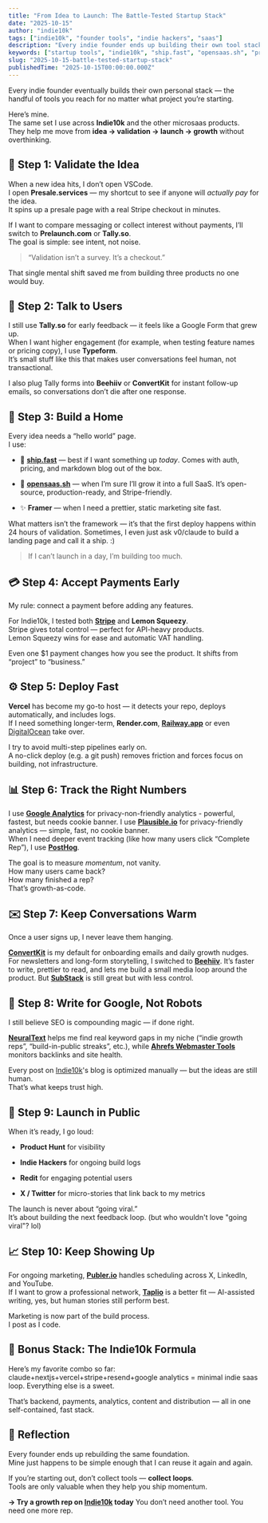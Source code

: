 ```yaml
---
title: "From Idea to Launch: The Battle-Tested Startup Stack"
date: "2025-10-15"
author: "indie10k"
tags: ["indie10k", "founder tools", "indie hackers", "saas"]
description: "Every indie founder ends up building their own tool stack. Here’s my collection — the 10 tools that take an idea from validation to launch to growth."
keywords: ["startup tools", "indie10k", "ship.fast", "opensaas.sh", "presale.services"]
slug: "2025-10-15-battle-tested-startup-stack"
publishedTime: "2025-10-15T00:00:00.000Z"
---
```


Every indie founder eventually builds their own personal stack — the handful of tools you reach for no matter what project you’re starting.

Here’s mine.  
The same set I use across **Indie10k** and the other microsaas products.  
They help me move from **idea → validation → launch → growth** without overthinking.



## 🧩 Step 1: Validate the Idea

When a new idea hits, I don’t open VSCode.  
I open **Presale.services** — my shortcut to see if anyone will _actually pay_ for the idea.  
It spins up a presale page with a real Stripe checkout in minutes.

If I want to compare messaging or collect interest without payments, I’ll switch to **Prelaunch.com** or **Tally.so**.  
The goal is simple: see intent, not noise.

> “Validation isn’t a survey. It’s a checkout.”

That single mental shift saved me from building three products no one would buy.



## 💬 Step 2: Talk to Users

I still use **Tally.so** for early feedback — it feels like a Google Form that grew up.  
When I want higher engagement (for example, when testing feature names or pricing copy), I use **Typeform**.  
It’s small stuff like this that makes user conversations feel human, not transactional.

I also plug Tally forms into **Beehiiv** or **ConvertKit** for instant follow-up emails, so conversations don’t die after one response.



## 🧱 Step 3: Build a Home

Every idea needs a “hello world” page.  
I use:

-   🧩 **[ship.fast](https://ship.fast)** — best if I want something up _today_. Comes with auth, pricing, and markdown blog out of the box.
    
-   🧩 **[opensaas.sh](https://opensaas.sh)** — when I’m sure I’ll grow it into a full SaaS. It’s open-source, production-ready, and Stripe-friendly.
    
-   ✨ **Framer** — when I need a prettier, static marketing site fast.
    

What matters isn’t the framework — it’s that the first deploy happens within 24 hours of validation. Sometimes, I even just ask v0/claude to build a landing page and call it a ship. :)

> If I can’t launch in a day, I’m building too much.



## 💳 Step 4: Accept Payments Early

My rule: connect a payment before adding any features.

For Indie10k, I tested both **[Stripe](https://stripe.com)** and **Lemon Squeezy**.  
Stripe gives total control — perfect for API-heavy products.  
Lemon Squeezy wins for ease and automatic VAT handling.

Even one $1 payment changes how you see the product. It shifts from “project” to “business.”



## ⚙️ Step 5: Deploy Fast

**Vercel** has become my go-to host — it detects your repo, deploys automatically, and includes logs.  
If I need something longer-term, **Render.com**, **[Railway.app](https://railway.app)** or even [DigitalOcean](https://digitalocean.com) take over.

I try to avoid multi-step pipelines early on.  
A no-click deploy (e.g. a git push) removes friction and forces focus on building, not infrastructure.



## 📊 Step 6: Track the Right Numbers

I use [**Google Analytics**](https://marketingplatform.google.com/about/analytics/) for privacy-non-friendly analytics - powerful, fastest, but needs cookie banner.
I use [**Plausible.io**](https://plausible.io) for privacy-friendly analytics — simple, fast, no cookie banner.  
When I need deeper event tracking (like how many users click “Complete Rep”), I use [**PostHog**](https://posthog.com).

The goal is to measure _momentum_, not vanity.  
How many users came back?  
How many finished a rep?  
That’s growth-as-code.



## ✉️ Step 7: Keep Conversations Warm

Once a user signs up, I never leave them hanging.

[**ConvertKit**](https://kit.com) is my default for onboarding emails and daily growth nudges.  
For newsletters and long-form storytelling, I switched to [**Beehiiv**](https://beehiiv.com). It’s faster to write, prettier to read, and lets me build a small media loop around the product. But [**SubStack**](https://substack.com) is still great but with less control.



## 🧠 Step 8: Write for Google, Not Robots

I still believe SEO is compounding magic — if done right.

[**NeuralText**](https://neuraltext.com) helps me find real keyword gaps in my niche (“indie growth reps”, “build-in-public streaks”, etc.), while [**Ahrefs Webmaster Tools**](https://ahrefs.com) monitors backlinks and site health.

Every post on [Indie10k](https://indie10k.com)'s blog is optimized manually — but the ideas are still human.  
That’s what keeps trust high.



## 📣 Step 9: Launch in Public

When it’s ready, I go loud:

-   **Product Hunt** for visibility
    
-   **Indie Hackers** for ongoing build logs

-   **Redit** for engaging potential users
    
-   **X / Twitter** for micro-stories that link back to my metrics
    

The launch is never about “going viral.”  
It’s about building the next feedback loop.
(but who wouldn't love "going viral"? lol)



## 📈 Step 10: Keep Showing Up

For ongoing marketing, [**Publer.io**](https://publer.io) handles scheduling across X, LinkedIn, and YouTube.  
If I want to grow a professional network, [**Taplio**](https://taplio.com) is a better fit — AI-assisted writing, yes, but human stories still perform best.

Marketing is now part of the build process.  
I post as I code.



## 🧩 Bonus Stack: The Indie10k Formula

Here’s my favorite combo so far: claude+nextjs+vercel+stripe+resend+google analytics = minimal indie saas loop. Everything else is a sweet.

That’s backend, payments, analytics, content and distribution — all in one self-contained, fast stack.



## 💭 Reflection

Every founder ends up rebuilding the same foundation.  
Mine just happens to be simple enough that I can reuse it again and again.

If you’re starting out, don’t collect tools — **collect loops**.  
Tools are only valuable when they help you ship momentum.

**→ Try a growth rep on [Indie10k](https://indie10k.com) today**
You don’t need another tool. You need one more rep.
